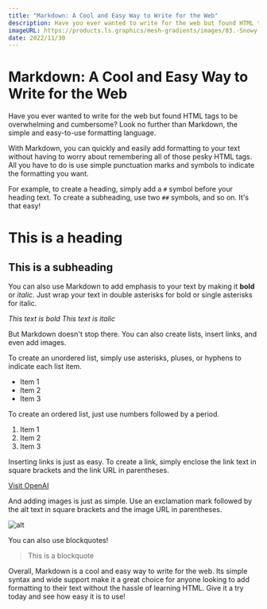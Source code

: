 ```yaml
---
title: "Markdown: A Cool and Easy Way to Write for the Web"
description: Have you ever wanted to write for the web but found HTML tags to be overwhelming and cumbersome? Look no further than Markdown, the simple and easy-to-use formatting language.
imageURL: https://products.ls.graphics/mesh-gradients/images/03.-Snowy-Mint.jpg
date: 2022/11/30
---
```


# Markdown: A Cool and Easy Way to Write for the Web

Have you ever wanted to write for the web but found HTML tags to be overwhelming and cumbersome? Look no further than Markdown, the simple and easy-to-use formatting language.

With Markdown, you can quickly and easily add formatting to your text without having to worry about remembering all of those pesky HTML tags. All you have to do is use simple punctuation marks and symbols to indicate the formatting you want.

For example, to create a heading, simply add a `#` symbol before your heading text. To create a subheading, use two `##` symbols, and so on. It's that easy!

# This is a heading

## This is a subheading

You can also use Markdown to add emphasis to your text by making it **bold** or _italic_. Just wrap your text in double asterisks for bold or single asterisks for italic.

_This text is bold_
_This text is italic_

But Markdown doesn't stop there. You can also create lists, insert links, and even add images.

To create an unordered list, simply use asterisks, pluses, or hyphens to indicate each list item.

- Item 1
- Item 2
- Item 3

To create an ordered list, just use numbers followed by a period.

1. Item 1
2. Item 2
3. Item 3

Inserting links is just as easy. To create a link, simply enclose the link text in square brackets and the link URL in parentheses.

[Visit OpenAI](https://openai.com)

And adding images is just as simple. Use an exclamation mark followed by the alt text in square brackets and the image URL in parentheses.

![alt](https://products.ls.graphics/mesh-gradients/images/03.-Snowy-Mint.jpg)

You can also use blockquotes!

> This is a blockquote

Overall, Markdown is a cool and easy way to write for the web. Its simple syntax and wide support make it a great choice for anyone looking to add formatting to their text without the hassle of learning HTML. Give it a try today and see how easy it is to use!
